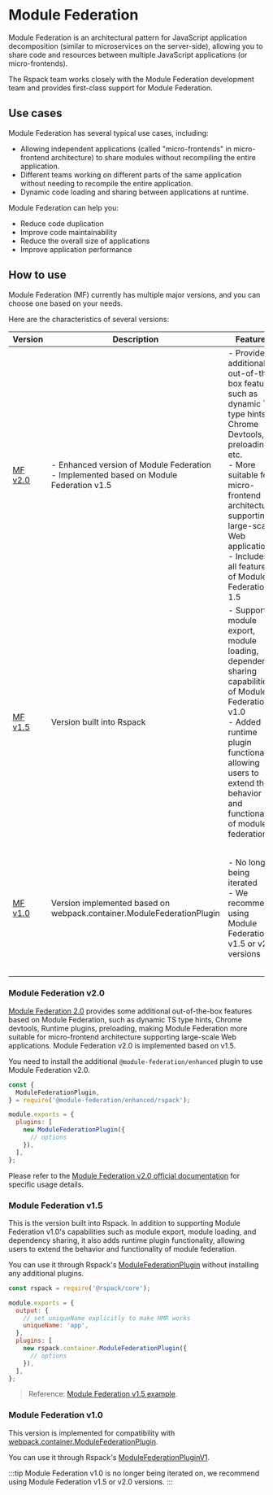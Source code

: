 # Module Federation

Module Federation is an architectural pattern for JavaScript application decomposition (similar to microservices on the server-side), allowing you to share code and resources between multiple JavaScript applications (or micro-frontends).

The Rspack team works closely with the Module Federation development team and provides first-class support for Module Federation.

## Use cases

Module Federation has several typical use cases, including:

- Allowing independent applications (called "micro-frontends" in micro-frontend architecture) to share modules without recompiling the entire application.
- Different teams working on different parts of the same application without needing to recompile the entire application.
- Dynamic code loading and sharing between applications at runtime.

Module Federation can help you:

- Reduce code duplication
- Improve code maintainability
- Reduce the overall size of applications
- Improve application performance

## How to use

Module Federation (MF) currently has multiple major versions, and you can choose one based on your needs.

Here are the characteristics of several versions:

| Version                                      | Description                                                                                        | Features                                                                                                                                                                                                                                                                  | Use Cases                                                                                                           |
| -------------------------------------------- | -------------------------------------------------------------------------------------------------- | ------------------------------------------------------------------------------------------------------------------------------------------------------------------------------------------------------------------------------------------------------------------------- | ------------------------------------------------------------------------------------------------------------------- |
| <a href="#module-federation-v20">MF v2.0</a> | - Enhanced version of Module Federation <br /> - Implemented based on Module Federation v1.5<br /> | - Provides additional out-of-the-box features such as dynamic TS type hints, Chrome Devtools, preloading, etc.<br />- More suitable for micro-frontend architecture supporting large-scale Web applications <br />- Includes all features of Module Federation 1.5 <br /> | Projects that need to use advanced capabilities of Module Federation 2.0                                            |
| <a href="#module-federation-v15">MF v1.5</a> | Version built into Rspack                                                                          | - Supports module export, module loading, dependency sharing capabilities of Module Federation v1.0<br />- Added runtime plugin functionality, allowing users to extend the behavior and functionality of module federation <br />                                        | Projects that don't need to use the extra capabilities of Module Federation 2.0                                     |
| <a href="#module-federation-v10">MF v1.0</a> | Version implemented based on webpack.container.ModuleFederationPlugin                              | - No longer being iterated <br /> - We recommend using Module Federation v1.5 or v2.0 versions                                                                                                                                                                            | Projects migrating from webpack to Rspack and wanting to keep the logic as consistent as possible with the original |

### Module Federation v2.0

[Module Federation 2.0](https://module-federation.io/blog/announcement.html) provides some additional out-of-the-box features based on Module Federation, such as dynamic TS type hints, Chrome devtools, Runtime plugins, preloading, making Module Federation more suitable for micro-frontend architecture supporting large-scale Web applications. Module Federation v2.0 is implemented based on v1.5.

You need to install the additional `@module-federation/enhanced` plugin to use Module Federation v2.0.

```js title="rspack.config.js"
const {
  ModuleFederationPlugin,
} = require('@module-federation/enhanced/rspack');

module.exports = {
  plugins: [
    new ModuleFederationPlugin({
      // options
    }),
  ],
};
```

Please refer to the [Module Federation v2.0 official documentation](https://module-federation.io/) for specific usage details.

### Module Federation v1.5

This is the version built into Rspack. In addition to supporting Module Federation v1.0's capabilities such as module export, module loading, and dependency sharing, it also adds runtime plugin functionality, allowing users to extend the behavior and functionality of module federation.

You can use it through Rspack's [ModuleFederationPlugin](/plugins/webpack/module-federation-plugin) without installing any additional plugins.

```js title="rspack.config.js"
const rspack = require('@rspack/core');

module.exports = {
  output: {
    // set uniqueName explicitly to make HMR works
    uniqueName: 'app',
  },
  plugins: [
    new rspack.container.ModuleFederationPlugin({
      // options
    }),
  ],
};
```

> Reference: [Module Federation v1.5 example](https://github.com/rspack-contrib/rspack-examples/tree/main/rspack/module-federation-v1.5).

### Module Federation v1.0

This version is implemented for compatibility with [webpack.container.ModuleFederationPlugin](https://webpack.js.org/plugins/module-federation-plugin/).

You can use it through Rspack's [ModuleFederationPluginV1](/plugins/webpack/module-federation-plugin-v1).

:::tip
Module Federation v1.0 is no longer being iterated on, we recommend using Module Federation v1.5 or v2.0 versions.
:::
